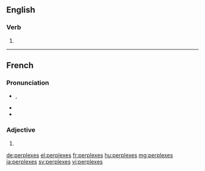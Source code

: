 ==English==

===Verb===
{{head|en}}

# {{en-third-person singular of|perplex}}

----

==French==

===Pronunciation===
* {{IPA|/pɛʁ.plɛks/|lang=fr}}, {{X-SAMPA|/pER.plEks@/|lang=fr}}
* {{homophones|perplexe|lang=fr}}
* {{hyphenation|per|plexes|lang=fr}}

===Adjective===
{{fr-adj-form}} {{m-p|f-p}}

# {{form of|plural|perplexe|lang=fr}}

[[de:perplexes]]
[[el:perplexes]]
[[fr:perplexes]]
[[hu:perplexes]]
[[mg:perplexes]]
[[ja:perplexes]]
[[sv:perplexes]]
[[vi:perplexes]]